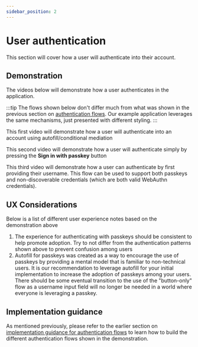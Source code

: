 ```yaml
---
sidebar_position: 2
---
```



# User authentication

This section will cover how a user will authenticate into their account.

## Demonstration

The videos below will demonstrate how a user authenticates in the application.

:::tip
The flows shown below don't differ much from what was shown in the previous section on [authentication flows](/docs/web-client/user-flows#authentication). Our example application leverages the same mechanisms, just presented with different styling.
:::

This first video will demonstrate how a user will authenticate into an account using autofill/conditional mediation

This second video will demonstrate how a user will authenticate simply by pressing the **Sign in with passkey** button

This third video will demonstrate how a user can authenticate by first providing their username. This flow can be used to support both passkeys and non-discoverable credentials (which are both valid WebAuthn credentials).

## UX Considerations

Below is a list of different user experience notes based on the demonstration above

1. The experience for authenticating with passkeys should be consistent to help promote adoption. Try to not differ from the authentication patterns shown above to prevent confusion among users
2. Autofill for passkeys was created as a way to encourage the use of passkeys by providing a mental model that is familiar to non-technical users. It is our recommendation to leverage autofill for your initial implementation to increase the adoption of passkeys among your users. There should be some eventual transition to the use of the "button-only" flow as a username input field will no longer be needed in a world where everyone is leveraging a passkey.

## Implementation guidance

As mentioned previously, please refer to the earlier section on [implementation guidance for authentication flows](/docs/web-client/auth-flow) to learn how to build the different authentication flows shown in the demonstration.
